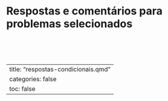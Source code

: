 # Respostas e comentários para problemas selecionados {#sec-respostas-condicionais}

<!-- Validade de data sem bissexto -->
``` .include
```

<!-- Classificação de triângulo quanto aos ângulos internos -->
``` .include
```

<!-- Igualdade de números racionais em representação fracionária -->
``` .include
```

<!-- Equação ax^2 + bx + c = 0, incluindo solução para primeiro grau -->
``` .include
```

<!-- Determinação da categoria de natação segundo idade -->
``` .include
```

---
title: "respostas-condicionais.qmd"
categories: false
toc: false
---
